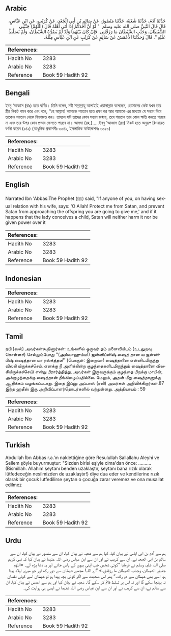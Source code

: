 ## Arabic


<div dir="rtl" lang="ar" style={{fontSize:'larger',backgroundColor:'#f8f9fa',padding:20}}>
حَدَّثَنَا آدَمُ، حَدَّثَنَا شُعْبَةُ، حَدَّثَنَا مَنْصُورٌ، عَنْ سَالِمِ بْنِ أَبِي الْجَعْدِ، عَنْ كُرَيْبٍ، عَنِ ابْنِ عَبَّاسٍ، قَالَ قَالَ النَّبِيُّ صلى الله عليه وسلم ‏ "‏ لَوْ أَنَّ أَحَدَكُمْ إِذَا أَتَى أَهْلَهُ قَالَ ‏(‏اللَّهُمَّ‏)‏ جَنِّبْنِي الشَّيْطَانَ، وَجَنِّبِ الشَّيْطَانَ مَا رَزَقْتَنِي‏.‏ فَإِنْ كَانَ بَيْنَهُمَا وَلَدٌ لَمْ يَضُرُّهُ الشَّيْطَانُ، وَلَمْ يُسَلَّطْ عَلَيْهِ ‏"‏‏.‏ قَالَ وَحَدَّثَنَا الأَعْمَشُ عَنْ سَالِمٍ عَنْ كُرَيْبٍ عَنِ ابْنِ عَبَّاسٍ مِثْلَهُ‏.‏
</div>
<div style={{backgroundColor:'#f8f9fa',padding:20, marginBottom: 10}}><table> <thead> <tr> <th>References:</th> <th></th> </tr> </thead> <tbody><tr><td>Hadith No</td><td>3283</td></tr><tr><td>Arabic No</td><td>3283</td></tr><tr><td>Reference</td><td>Book 59 Hadith 92</td></tr></tbody></table></div>

## Bengali


<div dir="ltr" lang="bn" style={{fontSize:'larger',backgroundColor:'#f8f9fa',padding:20}}>
ইবনু ‘আব্বাস (রাঃ) হতে বর্ণিত। তিনি বলেন, নবী সাল্লাল্লাহু আলাইহি ওয়াসাল্লাম বলেছেন, তোমাদের কেউ যখন তার স্ত্রীর নিকট গমন করে এবং বলে, ‘‘হে আল্লাহ! আমাকে শয়তান হতে রক্ষা কর আর আমাকে এর মাধ্যমে যে সন্তান দিবে তাকেও শয়তান থেকে হিফাজত কর। তাহলে যদি তাদের কোন সন্তান জন্মায়, তবে শয়তান তার কোন ক্ষতি করতে পারবে না এবং তার উপর কোন প্রভাব ফেলতে পারবে না। আসমা (রহ.).....ইবনু ‘আব্বাস (রাঃ) নিকট হতে অনুরূপ রিওয়ায়ত বর্ণনা করেন (১৪১) (আধুনিক প্রকাশনীঃ ৩০৪১, ইসলামিক ফাউন্ডেশনঃ ৩০৫০)
</div>
<div style={{backgroundColor:'#f8f9fa',padding:20, marginBottom: 10}}><table> <thead> <tr> <th>References:</th> <th></th> </tr> </thead> <tbody><tr><td>Hadith No</td><td>3283</td></tr><tr><td>Arabic No</td><td>3283</td></tr><tr><td>Reference</td><td>Book 59 Hadith 92</td></tr></tbody></table></div>

## English


<div dir="ltr" lang="en" style={{fontSize:'larger',backgroundColor:'#f8f9fa',padding:20}}>
Narrated Ibn 'Abbas:The Prophet (ﷺ) said, "If anyone of you, on having sexual relation with his wife, says: 'O Allah! Protect me from Satan, and prevent Satan from approaching the offspring you are going to give me,' and if it happens that the lady conceives a child, Satan will neither harm it nor be given power over it
</div>
<div style={{backgroundColor:'#f8f9fa',padding:20, marginBottom: 10}}><table> <thead> <tr> <th>References:</th> <th></th> </tr> </thead> <tbody><tr><td>Hadith No</td><td>3283</td></tr><tr><td>Arabic No</td><td>3283</td></tr><tr><td>Reference</td><td>Book 59 Hadith 92</td></tr></tbody></table></div>

## Indonesian


<div dir="ltr" lang="id" style={{fontSize:'larger',backgroundColor:'#f8f9fa',padding:20}}>

</div>
<div style={{backgroundColor:'#f8f9fa',padding:20, marginBottom: 10}}><table> <thead> <tr> <th>References:</th> <th></th> </tr> </thead> <tbody><tr><td>Hadith No</td><td>3283</td></tr><tr><td>Arabic No</td><td>3283</td></tr><tr><td>Reference</td><td>Book 59 Hadith 92</td></tr></tbody></table></div>

## Tamil


<div dir="ltr" lang="ta" style={{fontSize:'larger',backgroundColor:'#f8f9fa',padding:20}}>
நபி (ஸல்) அவர்கள்கூறினார்கள்: உங்களில் ஒருவர் தம் மனைவியிடம் (உடலுறவு கொள்ளச்) செல்லும்போது ‘‘(அல்லாஹும்ம!) ஜன்னிப்னிஷ் ஷைத் தான வ ஜன்னிபிஷ் ஷைத்தான மா ரஸ்க்த்தனீ” (பொருள்: இறைவா! ஷைத்தானை என்னிடமிருந்து விலகி யிருக்கச்செய். எனக்கு நீ அளிக்கின்ற குழந்தைகளிடமிருந்தும் ஷைத்தானை விலகியிருக்கச்செய்) என்று பிரார்த்தித்து, அவர்கள் இருவருக்கும் குழந்தை பிறக்கு மாயின், அக்குழந்தைக்கு ஷைத்தான் தீங்கிழைப்பதில்லை. மேலும், அதன் மீது ஷைத்தானுக்கு ஆதிக்கம் வழங்கப்படாது. இதை இப்னு அப்பாஸ் (ரலி) அவர்கள் அறிவிக்கிறார்கள்.87 இந்த ஹதீஸ் இரு அறிவிப்பாளர்தொடர்களில் வந்துள்ளது. அத்தியாயம் : 59
</div>
<div style={{backgroundColor:'#f8f9fa',padding:20, marginBottom: 10}}><table> <thead> <tr> <th>References:</th> <th></th> </tr> </thead> <tbody><tr><td>Hadith No</td><td>3283</td></tr><tr><td>Arabic No</td><td>3283</td></tr><tr><td>Reference</td><td>Book 59 Hadith 92</td></tr></tbody></table></div>

## Turkish


<div dir="ltr" lang="tr" style={{fontSize:'larger',backgroundColor:'#f8f9fa',padding:20}}>
Abdullah İbn Abbas r.a.'ın naklettiğine göre Resulullah Sallallahu Aleyhi ve Sellem şöyle buyurmuştur: "Sizden birisi eşiyle cima'dan önce: .......... (Bismillah. Allahım şeytanı benden uzaklaştır, şeytanı bana rızık olarak lütfedeceğin nesilmizden de uzaklaştır!) diye dua eder ve kendilerine rızık olarak bir çocuk lutfedilirse şeytan o çocuğa zarar veremez ve ona musallat edilmez
</div>
<div style={{backgroundColor:'#f8f9fa',padding:20, marginBottom: 10}}><table> <thead> <tr> <th>References:</th> <th></th> </tr> </thead> <tbody><tr><td>Hadith No</td><td>3283</td></tr><tr><td>Arabic No</td><td>3283</td></tr><tr><td>Reference</td><td>Book 59 Hadith 92</td></tr></tbody></table></div>

## Urdu


<div dir="rtl" lang="ur" style={{fontSize:'larger',backgroundColor:'#f8f9fa',padding:20}}>
ہم سے آدم بن ابی ایاس نے بیان کیا، کہا ہم سے شعبہ نے بیان کیا، ان سے منصور نے بیان کیا، ان سے سالم بن ابی الجعد نے، ان سے کریب نے اور ان سے ابن عباس رضی اللہ عنہما نے بیان کیا کہ نبی کریم صلی اللہ علیہ وسلم نے فرمایا ”کوئی شخص جب اپنی بیوی کے پاس جائے اور یہ دعا پڑھ لے۔ «اللهم‏‏ جنبني الشيطان،‏‏‏‏ وجنب الشيطان ما رزقتني‏.‏» ”اے اللہ! مجھے شیطان سے دور رکھ اور جو میری اولاد پیدا ہو، اسے بھی شیطان سے دو رکھ۔“ پھر اس صحبت سے اگر کوئی بچہ پیدا ہو تو شیطان اسے کوئی نقصان نہ پہنچا سکے گا اور نہ اس پر تسلط قائم کر سکے گا۔ شعبہ نے بیان کیا اور ہم سے اعمش نے بیان کیا، ان سے سالم نے، ان سے کریب نے اور ان سے ابن عباس رضی اللہ عنہما نے ایسی ہی روایت کی۔
</div>
<div style={{backgroundColor:'#f8f9fa',padding:20, marginBottom: 10}}><table> <thead> <tr> <th>References:</th> <th></th> </tr> </thead> <tbody><tr><td>Hadith No</td><td>3283</td></tr><tr><td>Arabic No</td><td>3283</td></tr><tr><td>Reference</td><td>Book 59 Hadith 92</td></tr></tbody></table></div>